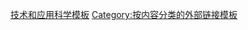 {{template category
|topic = [[技术|技术]]和[[應用科學|應用科學]]
|type=external link
}}

[[Category:技术和应用科学模板|]]
[[Category:按内容分类的外部链接模板|Category:按内容分类的外部链接模板]]
